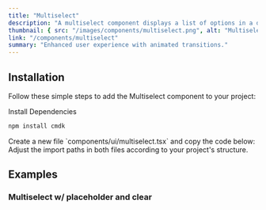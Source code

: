 ```yaml
---
title: "Multiselect"
description: "A multiselect component displays a list of options in a dropdown."
thumbnail: { src: "/images/components/multiselect.png", alt: "Multiselect example" }
link: "/components/multiselect"
summary: "Enhanced user experience with animated transitions."
---
```


<ComponentPreview name="multiselect-demo" />

## Installation

Follow these simple steps to add the Multiselect component to your project:

<Steps>

<Step>
Install Dependencies
</Step>

```bash 
npm install cmdk
```

<Step>
    Create a new file `components/ui/multiselect.tsx` and copy the code below:
</Step>

<CollapsibleSource name="multiselect" />

<Step>
    Adjust the import paths in both files according to your project's structure.
</Step>

</Steps>

## Examples

### Multiselect w/ placeholder and clear
<ComponentPreview name="multiselect-clear" />

